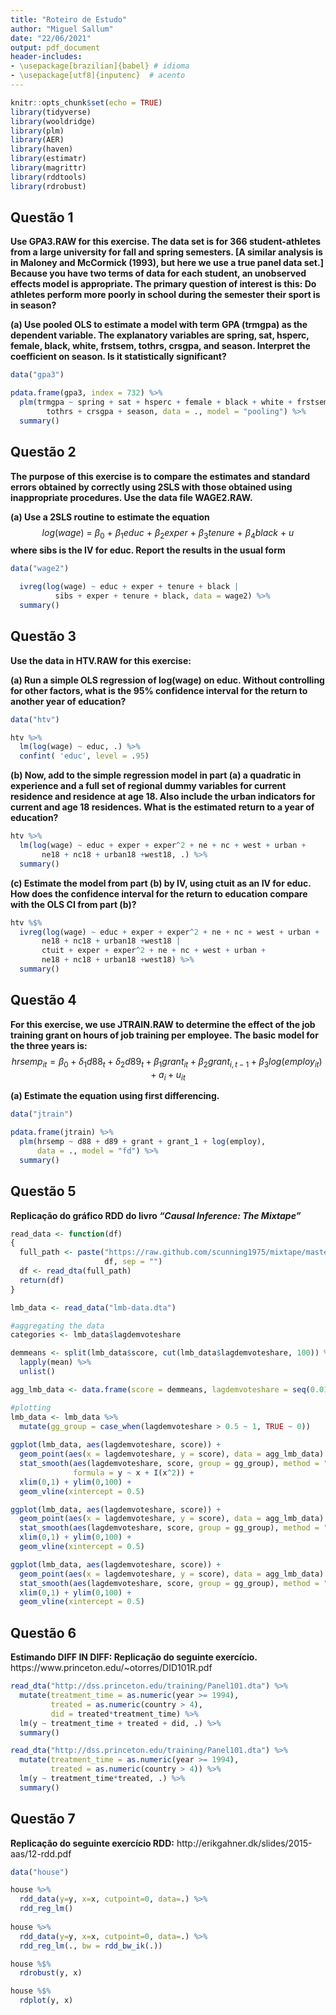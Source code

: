 ```yaml
---
title: "Roteiro de Estudo"
author: "Miguel Sallum"
date: "22/06/2021"
output: pdf_document
header-includes:
- \usepackage[brazilian]{babel} # idioma
- \usepackage[utf8]{inputenc}  # acento
---
```


```r
knitr::opts_chunk$set(echo = TRUE)
library(tidyverse)
library(wooldridge)
library(plm)
library(AER)
library(haven)
library(estimatr)
library(magrittr)
library(rddtools)
library(rdrobust)
```

## Questão 1

**Use GPA3.RAW for this exercise. The data set is for 366 student-athletes from a large university for fall and spring semesters. [A similar analysis is in Maloney and McCormick (1993), but here we use a true panel data set.] Because you have two terms of data for each student, an unobserved effects model is appropriate. The primary question of interest is this: Do athletes perform more poorly in school during the semester their sport is in season?**

**(a) Use pooled OLS to estimate a model with term GPA (trmgpa) as the dependent variable. The explanatory variables are spring, sat, hsperc, female, black, white, frstsem, tothrs, crsgpa, and season. Interpret the coefficient on season. Is it statistically significant?**

```r
data("gpa3")

pdata.frame(gpa3, index = 732) %>%
  plm(trmgpa ~ spring + sat + hsperc + female + black + white + frstsem + 
        tothrs + crsgpa + season, data = ., model = "pooling") %>%
  summary()
```

## Questão 2

**The purpose of this exercise is to compare the estimates and standard errors obtained by correctly using 2SLS with those obtained using inappropriate procedures. Use the data file WAGE2.RAW.**

**(a) Use a 2SLS routine to estimate the equation**
$$
log(wage)\ =\ \beta_0\ +\ \beta_1educ\ +\ \beta_2exper\ +\ \beta_3tenure\ +\ \beta_4black\ +\ u
$$
**where sibs is the IV for educ. Report the results in the usual form**

```r
data("wage2")

  ivreg(log(wage) ~ educ + exper + tenure + black | 
          sibs + exper + tenure + black, data = wage2) %>%
  summary()
```

## Questão 3

**Use the data in HTV.RAW for this exercise:**

**(a) Run a simple OLS regression of log(wage) on educ. Without controlling for other factors, what is the 95% confidence interval for the return to another year of education?**

```r
data("htv")

htv %>%
  lm(log(wage) ~ educ, .) %>%
  confint( 'educ', level = .95)

```


**(b) Now, add to the simple regression model in part (a) a quadratic in experience and a full set of regional dummy variables for current residence and residence at age 18. Also include the urban indicators for current and age 18 residences. What is the estimated return to a year of education?**
```r

htv %>%
  lm(log(wage) ~ educ + exper + exper^2 + ne + nc + west + urban + 
       ne18 + nc18 + urban18 +west18, .) %>%
  summary()

```

**(c) Estimate the model from part (b) by IV, using ctuit as an IV for educ. How does the confidence interval for the return to education compare with the OLS CI from part (b)?**

```r

htv %$%
  ivreg(log(wage) ~ educ + exper + exper^2 + ne + nc + west + urban + 
       ne18 + nc18 + urban18 +west18 | 
       ctuit + exper + exper^2 + ne + nc + west + urban + 
       ne18 + nc18 + urban18 +west18) %>%
  summary()

```

## Questão 4

**For this exercise, we use JTRAIN.RAW to determine the effect of the job training grant on hours of job training per employee. The basic model for the three years is:**
$$
hrsemp_{it} = \beta_0 + \delta_1d88_t + \delta_2d89_t + \beta_1grant_{it} + \beta_2grant_{i,t-1} + \beta_3log(employ_{it}) + a_{i} + u_{it}
$$

**(a) Estimate the equation using first differencing.**

```r
data("jtrain")

pdata.frame(jtrain) %>%
  plm(hrsemp ~ d88 + d89 + grant + grant_1 + log(employ), 
      data = ., model = "fd") %>%
  summary()

```

## Questão 5

**Replicação do gráfico RDD do livro *"Causal Inference: The Mixtape"* **

```r
read_data <- function(df)
{
  full_path <- paste("https://raw.github.com/scunning1975/mixtape/master/", 
                     df, sep = "")
  df <- read_dta(full_path)
  return(df)
}

lmb_data <- read_data("lmb-data.dta")

#aggregating the data
categories <- lmb_data$lagdemvoteshare

demmeans <- split(lmb_data$score, cut(lmb_data$lagdemvoteshare, 100)) %>% 
  lapply(mean) %>% 
  unlist()

agg_lmb_data <- data.frame(score = demmeans, lagdemvoteshare = seq(0.01,1, by = 0.01))

#plotting
lmb_data <- lmb_data %>% 
  mutate(gg_group = case_when(lagdemvoteshare > 0.5 ~ 1, TRUE ~ 0))
         
ggplot(lmb_data, aes(lagdemvoteshare, score)) +
  geom_point(aes(x = lagdemvoteshare, y = score), data = agg_lmb_data) +
  stat_smooth(aes(lagdemvoteshare, score, group = gg_group), method = "lm", 
              formula = y ~ x + I(x^2)) +
  xlim(0,1) + ylim(0,100) +
  geom_vline(xintercept = 0.5)

ggplot(lmb_data, aes(lagdemvoteshare, score)) +
  geom_point(aes(x = lagdemvoteshare, y = score), data = agg_lmb_data) +
  stat_smooth(aes(lagdemvoteshare, score, group = gg_group), method = "loess") +
  xlim(0,1) + ylim(0,100) +
  geom_vline(xintercept = 0.5)

ggplot(lmb_data, aes(lagdemvoteshare, score)) +
  geom_point(aes(x = lagdemvoteshare, y = score), data = agg_lmb_data) +
  stat_smooth(aes(lagdemvoteshare, score, group = gg_group), method = "lm") +
  xlim(0,1) + ylim(0,100) +
  geom_vline(xintercept = 0.5)
```

## Questão 6

**Estimando DIFF IN DIFF: Replicação do seguinte exercício.**
https://www.princeton.edu/~otorres/DID101R.pdf

```r

read_dta("http://dss.princeton.edu/training/Panel101.dta") %>%
  mutate(treatment_time = as.numeric(year >= 1994),
         treated = as.numeric(country > 4),
         did = treated*treatment_time) %>%
  lm(y ~ treatment_time + treated + did, .) %>%
  summary()

read_dta("http://dss.princeton.edu/training/Panel101.dta") %>%
  mutate(treatment_time = as.numeric(year >= 1994),
         treated = as.numeric(country > 4)) %>%
  lm(y ~ treatment_time*treated, .) %>%
  summary()

```

## Questão 7

**Replicação do seguinte exercício RDD:**
http://erikgahner.dk/slides/2015-aas/12-rdd.pdf

```r
data("house")

house %>%
  rdd_data(y=y, x=x, cutpoint=0, data=.) %>%
  rdd_reg_lm()
  
house %>%
  rdd_data(y=y, x=x, cutpoint=0, data=.) %>%
  rdd_reg_lm(., bw = rdd_bw_ik(.))

house %$%
  rdrobust(y, x)

house %$%
  rdplot(y, x)
```